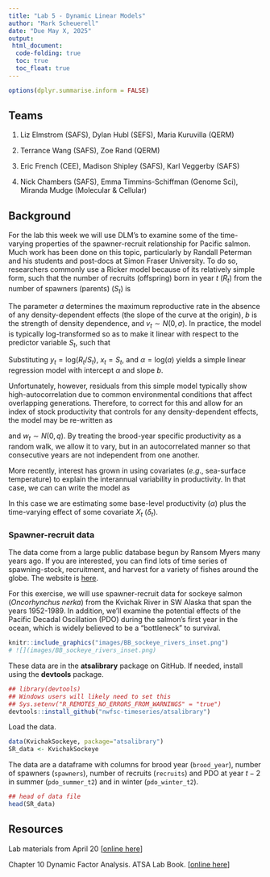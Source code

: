 ```yaml
---
title: "Lab 5 - Dynamic Linear Models"
author: "Mark Scheuerell"
date: "Due May X, 2025"
output: 
 html_document:
  code-folding: true
  toc: true
  toc_float: true
---
```


```r
options(dplyr.summarise.inform = FALSE)
```

## Teams

1) Liz Elmstrom (SAFS), Dylan Hubl (SEFS), Maria Kuruvilla (QERM)

2) Terrance Wang (SAFS), Zoe Rand (QERM) 

3) Eric French (CEE), Madison Shipley (SAFS), Karl Veggerby (SAFS)

4) Nick Chambers (SAFS), Emma Timmins-Schiffman (Genome Sci), Miranda Mudge (Molecular & Cellular)


## Background {#sec-dlm-homework}

For the lab this week we will use DLM's to examine some of the time-varying properties of the spawner-recruit relationship for Pacific salmon. Much work has been done on this topic, particularly by Randall Peterman and his students and post-docs at Simon Fraser University. To do so, researchers commonly use a Ricker model because of its relatively simple form, such that the number of recruits (offspring) born in year $t$ ($R_t$) from the number of spawners (parents) ($S_t$) is

\begin{equation}
R_t = a S_t e^{-b S + v_t}.
\end{equation}


The parameter $a$ determines the maximum reproductive rate in the absence of any density-dependent effects (the slope of the curve at the origin), $b$ is the strength of density dependence, and $v_t \sim N(0,\sigma)$. In practice, the model is typically log-transformed so as to make it linear with respect to the predictor variable $S_t$, such that

\begin{align}
\text{log}(R_t) &= \text{log}(a) + \text{log}(S_t) -b S_t + v_t \\
\text{log}(R_t) - \text{log}(S_t) &= \text{log}(a) -b S_t + v_t \\
\text{log}(R_t/S_t) &= \text{log}(a) - b S_t + v_t.
\end{align}


Substituting $y_t = \text{log}(R_t/S_t)$, $x_t = S_t$, and $\alpha = \text{log}(a)$ yields a simple linear regression model with intercept $\alpha$ and slope $b$.

Unfortunately, however, residuals from this simple model typically show high-autocorrelation due to common environmental conditions that affect overlapping generations. Therefore, to correct for this and allow for an index of stock productivity that controls for any density-dependent effects, the model may be re-written as

\begin{align}
\text{log}(R_t/S_t) &= \alpha_t - b S_t + v_t, \\
\alpha_t &= \alpha_{t-1} + w_t,
\end{align}

and $w_t \sim N(0,q)$. By treating the brood-year specific productivity as a random walk, we allow it to vary, but in an autocorrelated manner so that consecutive years are not independent from one another.

More recently, interest has grown in using covariates ($e.g.$, sea-surface temperature) to explain the interannual variability in productivity. In that case, we can can write the model as

\begin{equation}
\text{log}(R_t/S_t) = \alpha + \delta_t X_t - b S_t + v_t.
\end{equation}

In this case we are estimating some base-level productivity ($\alpha$) plus the time-varying effect of some covariate $X_t$ ($\delta_t$). 



### Spawner-recruit data {#sec-dlm-spawner-recruit-data}

The data come from a large public database begun by Ransom Myers many years ago. If you are interested, you can find lots of time series of spawning-stock, recruitment, and harvest for a variety of fishes around the globe. The website is [here](https://www.ramlegacy.org/).

For this exercise, we will use spawner-recruit data for sockeye salmon (_Oncorhynchus nerka_) from the Kvichak River in SW Alaska that span the years 1952-1989. In addition, we'll examine the potential effects of the Pacific Decadal Oscillation (PDO) during the salmon's first year in the ocean, which is widely believed to be a "bottleneck" to survival.

```r
knitr::include_graphics("images/BB_sockeye_rivers_inset.png")
# ![](images/BB_sockeye_rivers_inset.png)
```


These data are in the **atsalibrary** package on GitHub. If needed, install using the **devtools** package.

```r
## library(devtools)
## Windows users will likely need to set this
## Sys.setenv("R_REMOTES_NO_ERRORS_FROM_WARNINGS" = "true")
devtools::install_github("nwfsc-timeseries/atsalibrary")
```

Load the data.

```r
data(KvichakSockeye, package="atsalibrary")
SR_data <- KvichakSockeye
```

The data are a dataframe with columns for brood year (`brood_year`), number of spawners (`spawners`), number of recruits (`recruits`) and PDO at year $t-2$ in summer (`pdo_summer_t2`) and in winter (`pdo_winter_t2`).

```r
## head of data file
head(SR_data)
```


## Resources

Lab materials from April 20 [[online here](https://atsa-es.github.io/atsa/Labs/Week%205/intro-to-dlms.html)]

Chapter 10 Dynamic Factor Analysis. ATSA Lab Book. [[online here](https://atsa-es.github.io/atsa-labs/chap-dlm-dynamic-linear-models.html)]


